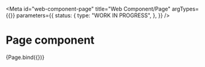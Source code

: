 <!-- @license CC0-1.0 -->


<Meta
  id="web-component-page"
  title="Web Component/Page"
  argTypes={{}}
  parameters={{
    status: {
      type: "WORK IN PROGRESS",
    },
  }}
/>

# Page component

<Canvas>
  <Story
    name="Default"
    args={{
      contentHTML: "Main content",
      footerHTML: "Footer content",
      headerHTML: "Header content",
    }}
  >
    {Page.bind({})}
  </Story>
</Canvas>

<ArgsTable story="Default" />
